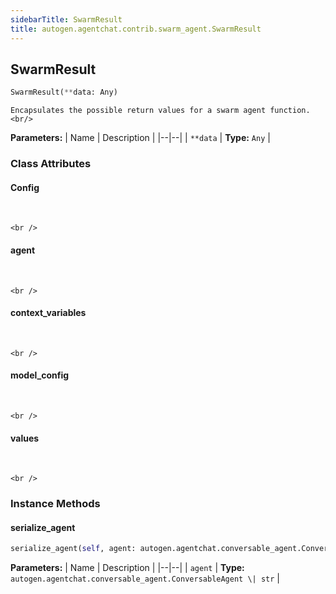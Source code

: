 ```yaml
---
sidebarTitle: SwarmResult
title: autogen.agentchat.contrib.swarm_agent.SwarmResult
---
```

<h2 id="autogen.agentchat.contrib.swarm_agent.SwarmResult" class="doc doc-heading">
    <code class="doc-symbol doc-symbol-heading doc-symbol-class"></code>
    <span class="doc doc-object-name doc-class-name">SwarmResult</span>
</h2>

```python
SwarmResult(**data: Any)
```

    Encapsulates the possible return values for a swarm agent function.<br/>

<b>Parameters:</b>
| Name | Description |
|--|--|
| `**data` | **Type:** `Any` |

### Class Attributes

<code class="doc-symbol doc-symbol-heading doc-symbol-attribute"></code>
#### Config
<br />

    <br />

<code class="doc-symbol doc-symbol-heading doc-symbol-attribute"></code>
#### agent
<br />

    <br />

<code class="doc-symbol doc-symbol-heading doc-symbol-attribute"></code>
#### context_variables
<br />

    <br />

<code class="doc-symbol doc-symbol-heading doc-symbol-attribute"></code>
#### model_config
<br />

    <br />

<code class="doc-symbol doc-symbol-heading doc-symbol-attribute"></code>
#### values
<br />

    <br />

### Instance Methods

<code class="doc-symbol doc-symbol-heading doc-symbol-method"></code>
#### serialize_agent

```python
serialize_agent(self, agent: autogen.agentchat.conversable_agent.ConversableAgent | str) -> str
```

    

<b>Parameters:</b>
| Name | Description |
|--|--|
| `agent` | **Type:** `autogen.agentchat.conversable_agent.ConversableAgent \| str` |

<br />